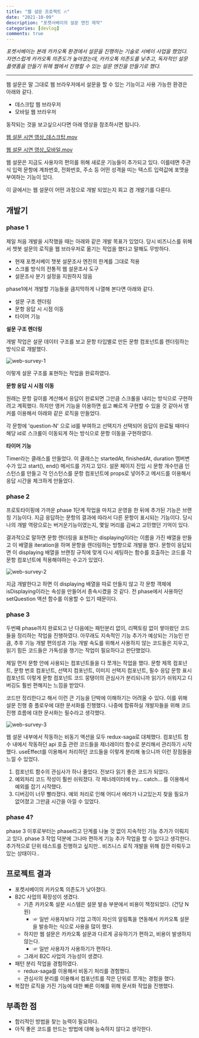 ```yaml
---
title: "웹 설문 프로젝트 🔥"
date: "2021-10-09"
description: "포켓서베이의 설문 엔진 제작"
categories: [devlog]
comments: true
---
```


_포켓서베이는 본래 카카오톡 환경에서 설문을 진행하는 기술로 서베이 사업을 했었다. 자연스럽게 카카오톡 의존도가 높아졌는데, 카카오톡 의존도를 낮추고, 독자적인 설문 플랫폼을 만들기 위해 웹에서 진행할 수 있는 설문 엔진을 만들기로 했다._

---

웹 설문은 말 그대로 웹 브라우저에서 설문을 할 수 있는 기능이고 사용 가능한 환경은 아래와 같다.

- 데스크탑 웹 브라우저
- 모바일 웹 브라우저

동작되는 것을 보고싶으시다면 아래 영상을 참조하시면 됩니다.

[웹 설문 시연 영상\_데스크탑.mov](https://drive.google.com/file/d/1TWT6kEqaZcLhcXRCOLlcT226ZEYxWM4S/view?usp=drivesdk)

[웹 설문 시연 영상\_모바일.mov](https://drive.google.com/file/d/1Zpcd7Mv3BrjlLWZOGDrDsiI-kRSRi33d/view?usp=drivesdk)

웹 설문은 지금도 사용자의 편의를 위해 새로운 기능들이 추가되고 있다. 이를테면 주관식 입력 문항에 계좌번호, 전화번호, 주소 등 어떤 성격을 띠는 텍스트 입력값에 포맷을 부여하는 기능이 있다.

이 글에서는 웹 설문이 어떤 과정으로 개발 되었는지 회고 겸 개발기를 다룬다.

## 개발기

### phase 1

제일 처음 개발을 시작했을 때는 아래와 같은 개발 목표가 있었다. 당시 비즈니스를 위해서 챗봇 설문의 로직을 웹 브라우저로 옮기는 작업을 했다고 말해도 무방하다.

- 현재 포켓서베이 챗봇 설문조사 엔진의 한계를 그대로 적용
- 스크롤 방식의 전통적 웹 설문조사 도구
- 설문조사 분기 설정을 지원하지 않음

phase1에서 개발할 기능들을 큼지막하게 나열해 본다면 아래와 같다.

- 설문 구조 렌더링
- 문항 응답 시 시점 이동
- 타이머 기능

**설문 구조 렌더링**

개발 작업은 설문 데이터 구조를 보고 문항 타입별로 만든 문항 컴포넌트를 렌더링하는 방식으로 개발했다.

![web-survey-1](../assets/web-survey-1.png)

이렇게 설문 구조를 표현하는 작업을 완료하였다.

**문항 응답 시 시점 이동**

원래는 문항 길이를 계산해서 응답이 완료되면 그만큼 스크롤을 내리는 방식으로 구현하려고 계획했다. 하지만 앵커 기능을 이용하면 쉽고 빠르게 구현할 수 있을 것 같아서 앵커를 이용해서 아래와 같은 로직을 만들었다.

각 문항에 'question-N' 으로 id를 부여하고 선택지가 선택되어 응답이 완료될 때마다 해당 id로 스크롤이 이동되게 하는 방식으로 문항 이동을 구현하였다.

**타이머 기능**

Timer라는 클래스를 만들었다. 이 클래스는 startedAt, finishedAt, duration 멤버변수가 있고 start(), end() 메서드를 가지고 있다. 설문 페이지 진입 시 문항 개수만큼 인스턴스를 만들고 각 인스턴스를 문항 컴포넌트에 props로 넣어주고 메서드를 이용해서 응답 시간을 체크하게 만들었다.

### phase 2

프로토타이핑에 가까운 phase 1단계 작업을 마치고 운영을 한 뒤에 추가된 기능은 브랜칭 기능이다. 지금 응답하는 문항의 결과에 따라서 다른 문항이 표시되는 기능이다. 당시 나의 개발 역량으로는 버거운기능이였는지, 몇일 머리를 감싸고 고민했던 기억이 있다.

결과적으로 말하면 문항 렌더링을 표현하는 displaying이라는 이름을 가진 배열을 만들고 이 배열을 iteration을 하며 문항을 렌더링하는 방향으로 개발을 했다. 문항이 응답되면 이 displaying 배열을 브랜칭 규칙에 맞게 다시 세팅하는 함수를 호출하는 코드를 각 문항 컴포넌트에 적용해야하는 수고가 있었다.

![web-survey-2](../assets/web-survey-2.png)

지금 개발한다고 하면 이 displaying 배열을 따로 만들지 않고 각 문항 객체에 isDisplaying이라는 속성을 만들어서 종속시켰을 것 같다. 전 phase에서 사용하던 setQuestion 액션 함수를 이용할 수 있기 때문이다.

### phase 3

두번째 phase까지 완료되고 난 다음에는 패턴분리 없이, 리팩토링 없이 쌓아왔던 코드들을 정리하는 작업을 진행하였다. 아무래도 지속적인 기능 추가가 예상되는 기능인 만큼, 추후 기능 개발 편의성과 기능 개발 속도를 위해서 사용하지 않는 코드들은 지우고, 읽기 힘든 코드들은 가독성을 챙기는 작업이 필요하다고 판단했었다.

제일 먼저 문항 안에 사용되는 컴포넌트들을 다 쪼개는 작업을 했다. 문항 제목 컴포넌트, 문항 번호 컴포넌트, 선택지 컴포넌트, 이미지 선택지 컴포넌트, 필수 응답 문항 표시 컴포넌트 이렇게 문항 컴포넌트 코드 뭉탱이의 관심사가 분리되니까 읽기가 쉬워지고 디버깅도 훨씬 편해지는 느낌을 받았다.

코드만 정리한다고 해서 이런 큰 기능을 단박에 이해하기는 어려울 수 있다. 이를 위해 설문 진행 중 플로우에 대한 문서화를 진행했다. 나중에 합류하실 개발자들을 위해 코드 진행 흐름에 대한 문서화는 필수라고 생각했다.

![web-survey-3](../assets/web-survey-3.png)

웹 설문 내부에서 작동하는 비동기 액션을 모두 redux-saga로 대체했다. 컴포넌트 함수 내에서 작동하던 api 호출 관련 코드들을 제너레이터 함수로 분리해서 관리하기 시작했다. useEffect를 이용해서 처리하던 코드들을 이렇게 분리해 놓으니까 이런 장점들을 느낄 수 있었다.

1. 컴포넌트 함수의 관심사가 하나 줄었다. 전보다 읽기 좋은 코드가 되었다.
2. 예외처리 코드 작성이 훨씬 쉬워졌다. 각 제너레이터에 try... catch... 를 이용해서 예외를 잡기 시작했다.
3. 디버깅이 너무 빨라졌다. 예외 처리로 인해 어디서 에러가 나고있는지 찾을 필요가 없어졌고 그만큼 시간을 아낄 수 있었다.

### phase 4?

phase 3 이후로부터는 phase라고 단계를 나눌 것 없이 지속적인 기능 추가가 이뤄지고 있다. phase 3 작업 덕분에 그나마 편하게 기능 추가 작업을 할 수 있다고 생각한다. 추가적으로 단위 테스트를 진행하고 싶지만.. 비즈니스 로직 개발을 위해 잠깐 미뤄두고 있는 상태이다..

## 프로젝트 결과

- 포켓서베이의 카카오톡 의존도가 낮아졌다.
- B2C 사업의 확장성이 생겼다.
  - 기존 카카오톡 설문 시스템은 설문 발송 부분에서 비용이 책정되었다. (건당 N원)
    - ☞ 일반 사용자보다 기업 고객이 자신의 알림톡을 연동해서 카카오톡 설문을 발송하는 식으로 사용을 많이 했다.
  - 하지만 웹 설문은 카카오톡 설문과 다르게 공유하기가 편하고, 비용이 발생하지 않는다.
    - ☞ 일반 사용자가 사용하기가 편하다.
  - 그래서 B2C 사업의 가능성이 생겼다.
- 패턴 분리 작업을 경험하였다.
  - redux-saga를 이용해서 비동기 처리를 경험했다.
  - 관심사의 분리를 이용해서 컴포넌트를 작은 단위로 쪼개는 경험을 했다.
- 복잡한 로직을 가진 기능에 대한 빠른 이해를 위해 문서화 작업을 진행했다.

## 부족한 점

- 합리적인 방법을 찾는 능력이 필요하다.
- 아직 좋은 코드를 만드는 방법에 대해 능숙하지 않다고 생각한다.
